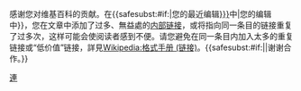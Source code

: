 {{{icon|[[File:Information.svg|25px]]}}} 感谢您对维基百科的贡献。在{{<includeonly>safesubst:</includeonly>#if:{{{1|}}}|您的最近编辑[[:{{{1|}}}]]中|您的编辑中}}，您在文章中添加了过多、無益處的[[WP:HEP#链接|内部链接]]，或将指向同一条目的链接重复了过多次，这样可能会使阅读者感到不便。请您避免在同一条目内加入太多的重复链接或“低价值”链接，詳見[[Wikipedia:格式手册 (链接)]]。{{<includeonly>safesubst:</includeonly>#if:{{{2|}}}|{{{2}}}|谢谢合作。}} <!-- Template:uw-linking --><noinclude>
{{Singlenotice}}
[[Category:用戶警告模板|連]]
</noinclude>
